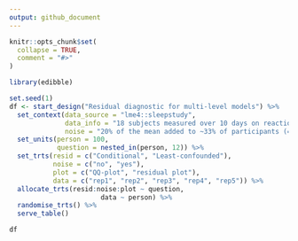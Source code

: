 ```yaml
---
output: github_document
---
```



```r
knitr::opts_chunk$set(
  collapse = TRUE,
  comment = "#>"
)
```

```r
library(edibble)

set.seed(1)
df <- start_design("Residual diagnostic for multi-level models") %>% 
  set_context(data_source = "lme4::sleepstudy",
              data_info = "18 subjects measured over 10 days on reaction time",
              noise = "20% of the mean added to ~33% of participants (=6 participants) for (random) 2 days") %>% 
  set_units(person = 100,
            question = nested_in(person, 12)) %>% 
  set_trts(resid = c("Conditional", "Least-confounded"),
           noise = c("no", "yes"),
           plot = c("QQ-plot", "residual plot"),
           data = c("rep1", "rep2", "rep3", "rep4", "rep5")) %>% 
  allocate_trts(resid:noise:plot ~ question,
                       data ~ person) %>% 
  randomise_trts() %>% 
  serve_table()

df
```

